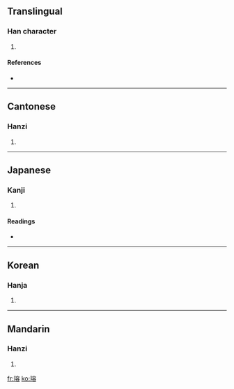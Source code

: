 ==Translingual==

===Han character===
{{Han char|rn=96|rad=玉|as=10|sn=14|four=1316<sub>8</sub>|canj=一土十金口 (MGJCR)}}

# {{defn|Han|sort=玉10}}

====References====
* {{Han ref|kx=0738.220|dkj=21146|dj=1149.060|hdz=21132.100|uh=7462|ud=29794|bh=E2CE|bd=58062}}

----

==Cantonese==

===Hanzi===
{{yue-hanzi|jyut=|y=yung4}}

# {{defn|Cantonese}}

----

==Japanese==

===Kanji===
{{ja-kanji|grade=|rs=玉10}}

# {{defn|Japanese}}

====Readings====
* {{ja-readings|on=[[よう]] (yō), [[ゆ]] (yu)|kun=|nanori=}}

----

==Korean==

===Hanja===
{{ko-hanja|hangeul=용|eumhun=|rv=yong|mr=yong|y=yong}}

# {{defn|Korean}}

----

==Mandarin==

===Hanzi===
{{cmn-hanzi|pin=[[róng]] ([[rong2]])|wg=jung<sup>2</sup>}}

# {{defn|Mandarin}}

[[fr:瑢]]
[[ko:瑢]]